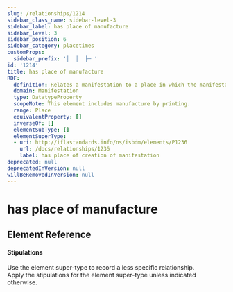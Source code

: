 ```yaml
---
slug: /relationships/1214
sidebar_class_name: sidebar-level-3
sidebar_label: has place of manufacture
sidebar_level: 3
sidebar_position: 6
sidebar_category: placetimes
customProps:
  sidebar_prefix: '│  │  ├─ '
id: '1214'
title: has place of manufacture
RDF:
  definition: Relates a manifestation to a place in which the manifestation is manufactured.
  domain: Manifestation
  type: DatatypeProperty
  scopeNote: This element includes manufacture by printing.
  range: Place
  equivalentProperty: []
  inverseOf: []
  elementSubType: []
  elementSuperType:
  - uri: http://iflastandards.info/ns/isbdm/elements/P1236
    url: /docs/relationships/1236
    label: has place of creation of manifestation
deprecated: null
deprecatedInVersion: null
willBeRemovedInVersion: null
---
```

# has place of manufacture

## Element Reference
<ElementReference frontMatter={frontMatter} />

#### Stipulations

<div className="stip">
  Use the element super-type to record a less specific relationship.
</div>

<div className="stip">
  Apply the stipulations for the element super-type unless indicated otherwise.
</div>
